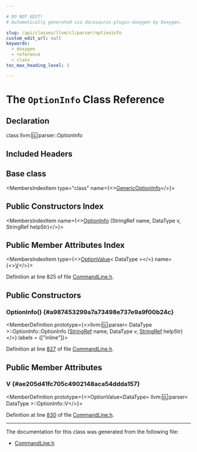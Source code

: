 ```yaml
---

# DO NOT EDIT!
# Automatically generated via docusaurus-plugin-doxygen by Doxygen.

slug: /api/classes/llvm/cl/parser/optioninfo
custom_edit_url: null
keywords:
  - doxygen
  - reference
  - class
toc_max_heading_level: 3

---
```





# The `OptionInfo` Class Reference

<DoxygenPage pluginConfig={pluginConfig}>



## Declaration

<CodeBlock>class llvm::cl::parser::OptionInfo</CodeBlock>

## Included Headers

<IncludesList>
<IncludesListItem
  filePath="llvm/Support/CommandLine.h"
  permalink="/docs/api/files/include/include/llvm/include/llvm/support/commandline-h"
  isLocal="true" />
</IncludesList>

## Base class

<MembersIndex>

<MembersIndexItem
  type="class"
  name={<><a href="/docs/api/classes/llvm/cl/generic-parser-base/genericoptioninfo">GenericOptionInfo</a></>}>
</MembersIndexItem>

</MembersIndex>

## Public Constructors Index

<MembersIndex>

<MembersIndexItem
  name={<><a href="#a987453299a7a73498e737e9a9f00b24c">OptionInfo</a> (StringRef name, DataType v, StringRef helpStr)</>}>
</MembersIndexItem>

</MembersIndex>

## Public Member Attributes Index

<MembersIndex>

<MembersIndexItem
  type={<><a href="/docs/api/structs/llvm/cl/optionvalue">OptionValue</a>&lt; DataType &gt;</>}
  name={<><a href="#ae205d41fc705c4902148aca54ddda157">V</a></>}>
</MembersIndexItem>

</MembersIndex>


Definition at line 825 of file <a href="/docs/api/files/include/include/llvm/include/llvm/support/commandline-h">CommandLine.h</a>.

<SectionDefinition>

## Public Constructors

### OptionInfo() {#a987453299a7a73498e737e9a9f00b24c}

<MemberDefinition
  prototype={<>llvm::cl::parser&lt; DataType &gt;::OptionInfo::OptionInfo (<a href="/docs/api/classes/llvm/stringref">StringRef</a> name, DataType v, <a href="/docs/api/classes/llvm/stringref">StringRef</a> helpStr)</>}
  labels = {["inline"]}>

Definition at line <a href="/docs/api/files/include/include/llvm/include/llvm/support/commandline-h/#l00827">827</a> of file <a href="/docs/api/files/include/include/llvm/include/llvm/support/commandline-h">CommandLine.h</a>.
</MemberDefinition>

</SectionDefinition>

<SectionDefinition>

## Public Member Attributes

### V {#ae205d41fc705c4902148aca54ddda157}

<MemberDefinition
  prototype={<>OptionValue&lt;DataType&gt; llvm::cl::parser&lt; DataType &gt;::OptionInfo::V</>}>

Definition at line <a href="/docs/api/files/include/include/llvm/include/llvm/support/commandline-h/#l00830">830</a> of file <a href="/docs/api/files/include/include/llvm/include/llvm/support/commandline-h">CommandLine.h</a>.
</MemberDefinition>

</SectionDefinition>

<hr/>

The documentation for this class was generated from the following file:

<ul>
<li><a href="/docs/api/files/include/include/llvm/include/llvm/support/commandline-h">CommandLine.h</a></li>
</ul>

</DoxygenPage>
